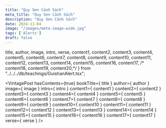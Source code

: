 ```yaml
---
title: "Quy Sơn Cảnh Sách"
meta_title: "Quy Sơn Cảnh Sách"
description: "Quy Sơn Cảnh Sách"
date: 2024-11-04
image: "/images/meta-image-wide.jpg"
tags: ['Alerts']
draft: false
---
```


  title, author, image, intro, verse,
  content1,
  content2,
  content3,
  content4,
  content5,
  content6,
  content7,
  content8,
  content9,
  content10,
  content11,
  content12,
  content13,
  content14,
  content15,
  content16,
  content17,
/*  content18,
  content19,
  content20,*/
} from "../../../db/teachings/GuishanAlert.tsx";

<VintagePost
  hasContents={true}
  bookTitle={ title }
  author={ author }
  image={ image }
  intro={ intro }
  content1={ content1 }
  content2={ content2 }
  content3={ content3 }
  content4={ content4 }
  content5={ content5 }
  content6={ content6 }
  content7={ content7 }
  content8={ content8 }
  content9={ content9 }
  content10={ content10 }
  content11={ content11 }
  content12={ content12 }
  content13={ content13 }
  content14={ content14 }
  content15={ content15 }
  content16={ content16 }
  content17={ content17 }
  verse={ verse }
/>
